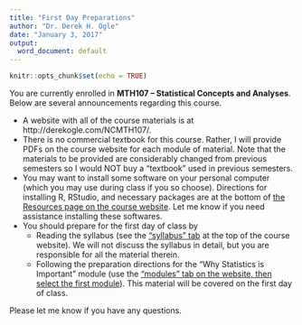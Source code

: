 ```yaml
---
title: "First Day Preparations"
author: "Dr. Derek H. Ogle"
date: "January 3, 2017"
output:
  word_document: default
---
```


```r
knitr::opts_chunk$set(echo = TRUE)
```

You are currently enrolled in **MTH107 -- Statistical Concepts and Analyses**.  Below are several announcements regarding this course.

* A website with all of the course materials is at http://derekogle.com/NCMTH107/. 
* There is no commercial textbook for this course.  Rather, I will provide PDFs on the course website for each module of material. Note that the materials to be provided are considerably changed from previous semesters so I would NOT buy a "textbook" used in previous semesters.
* You may want to install some software on your personal computer (which you may use during class if you so choose). Directions for installing R, RStudio, and necessary packages are at the bottom of [the Resources page on the course website](http://derekogle.com/NCMTH107/resources/).  Let me know if you need assistance installing these softwares.
* You should prepare for the first day of class by
    * Reading the syllabus (see the ["syllabus" tab](http://derekogle.com/NCMTH107/resources/Syllabus-Current) at the top of the course website). We will not discuss the syllabus in detail, but you are responsible for all the material therein.
    * Following the preparation directions for the "Why Statistics is Important" module (use the ["modules" tab on the website, then select the first module](http://derekogle.com/NCMTH107/modules/Why_Statistics_is_Important/)). This material will be covered on the first day of class.

Please let me know if you have any questions.
